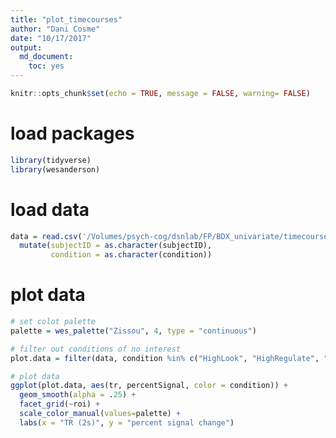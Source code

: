 ```yaml
---
title: "plot_timecourses"
author: "Dani Cosme"
date: "10/17/2017"
output:
  md_document:
    toc: yes
---
```


```r
knitr::opts_chunk$set(echo = TRUE, message = FALSE, warning= FALSE)
```

# load packages
```r
library(tidyverse)
library(wesanderson)
```

# load data
```r
data = read.csv('/Volumes/psych-cog/dsnlab/FP/BDX_univariate/timecourses/timecourses.csv') %>%
  mutate(subjectID = as.character(subjectID),
         condition = as.character(condition))
```

# plot data
```r
# set colot palette
palette = wes_palette("Zissou", 4, type = "continuous")

# filter out conditions of no interest
plot.data = filter(data, condition %in% c("HighLook", "HighRegulate", "LowLook", "LowRegulate"))

# plot data
ggplot(plot.data, aes(tr, percentSignal, color = condition)) +
  geom_smooth(alpha = .25) + 
  facet_grid(~roi) +
  scale_color_manual(values=palette) + 
  labs(x = "TR (2s)", y = "percent signal change")
```
